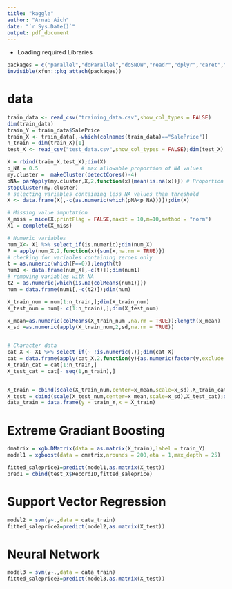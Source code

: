 ```yaml
---
title: "kaggle"
author: "Arnab Aich"
date: "`r Sys.Date()`"
output: pdf_document
---
```

* Loading required Libraries 
```r
packages = c("parallel","doParallel","doSNOW","readr","dplyr","caret","pROC","ggplot2","gridExtra","mice","xgboost","gbm","e1071")
invisible(xfun::pkg_attach(packages))
```
# data
```r
train_data <- read_csv("training_data.csv",show_col_types = FALSE)
dim(train_data)
train_Y = train_data$SalePrice
train_X <- train_data[,-which(colnames(train_data)=="SalePrice")]
n_train = dim(train_X)[1]
test_X <- read_csv("test_data.csv",show_col_types = FALSE);dim(test_X)

X = rbind(train_X,test_X);dim(X)
p_NA = 0.5              # max allowable proportion of NA values
my.cluster =  makeCluster(detectCores()-4)
pNA= parApply(my.cluster,X,2,function(x){mean(is.na(x))}) # Proportion of NA values
stopCluster(my.cluster)
# selecting variables containing less NA values than threshold
X <- data.frame(X[,-c(as.numeric(which(pNA<p_NA)))]);dim(X)

# Missing value imputation
X_miss = mice(X,printFlag = FALSE,maxit = 10,m=10,method = "norm")
X1 = complete(X_miss)

# Numeric variables
num_X<- X1 %>% select_if(is.numeric);dim(num_X)
P = apply(num_X,2,function(x){sum(x,na.rm = TRUE)})
# checking for variables containing zeroes only
t = as.numeric(which(P==0));length(t)  
num1 <- data.frame(num_X[,-c(t)]);dim(num1)
# removing variables with NA
t2 = as.numeric(which(is.na(colMeans(num1))))
num = data.frame(num1[,-c(t2)]);dim(num)

X_train_num = num[1:n_train,];dim(X_train_num)
X_test_num = num[- c(1:n_train),];dim(X_test_num)

x_mean=as.numeric(colMeans(X_train_num ,na.rm = TRUE));length(x_mean)
x_sd =as.numeric(apply(X_train_num,2,sd,na.rm = TRUE))


# Character data
cat_X <- X1 %>% select_if(~ !is.numeric(.));dim(cat_X)
cat = data.frame(apply(cat_X,2,function(y){as.numeric(factor(y,exclude = NULL))}));dim(cat)
X_train_cat = cat[1:n_train,]
X_test_cat = cat[- seq(1,n_train),]


X_train = cbind(scale(X_train_num,center=x_mean,scale=x_sd),X_train_cat);dim(X_train)
X_test = cbind(scale(X_test_num,center=x_mean,scale=x_sd),X_test_cat);dim(X_test)
data_train = data.frame(y = train_Y,x = X_train)
```
# Extreme Gradiant Boosting
```r
dmatrix = xgb.DMatrix(data = as.matrix(X_train),label = train_Y)
model1 = xgboost(data = dmatrix,nrounds = 200,eta = 1,max_depth = 25)
```
```r
fitted_saleprice1=predict(model1,as.matrix(X_test))
pred1 = cbind(test_X$RecordID,fitted_saleprice)
```
# Support Vector Regression
```r
model2 = svm(y~.,data = data_train)
fitted_saleprice2=predict(model2,as.matrix(X_test))
```
# Neural Network
```r
model3 = svm(y~.,data = data_train)
fitted_saleprice3=predict(model3,as.matrix(X_test))
```




